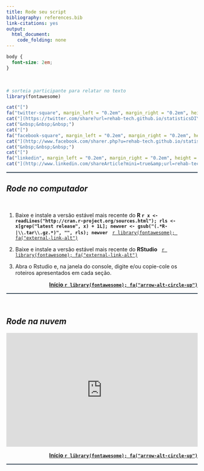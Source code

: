 ```yaml
---
title: Rode seu script
bibliography: references.bib
link-citations: yes
output:
  html_document:
    code_folding: none
---
```


```css
body {
  font-size: 2em;
}
```

<br>

<p align="right">
```r
# sorteia participante para relatar no texto
library(fontawesome)

cat("[")
fa("twitter-square", margin_left = "0.2em", margin_right = "0.2em", height = "2em", width = "2em")
cat("](https://twitter.com/share?url=rehab-tech.github.io/statisticsDIY/)")
cat("&nbsp;&nbsp;&nbsp;")
cat("[")
fa("facebook-square", margin_left = "0.2em", margin_right = "0.2em", height = "2em", width = "2em")
cat("](http://www.facebook.com/sharer.php?u=rehab-tech.github.io/statisticsDIY/)")
cat("&nbsp;&nbsp;&nbsp;")
cat("[")
fa("linkedin", margin_left = "0.2em", margin_right = "0.2em", height = "2em", width = "2em")
cat("](http://www.linkedin.com/shareArticle?mini=true&amp;url=rehab-tech.github.io/statisticsDIY/)")
```
</p>

<!--script for generating HORIZONTAL LINE-->
<hr style="height:2px;border-width:0;color:#2C3E50;background-color:#2C3E50">

## *Rode no computador* {#local}

<br>

1. Baixe e instale a versão estável mais recente do **R `r x <- readLines("http://cran.r-project.org/sources.html"); rls <- x[grep("latest release", x) + 1L]; newver <- gsub("(.*R-|\\.tar\\.gz.*)", "", rls); newver`** &nbsp; [`r library(fontawesome); fa("external-link-alt")`](https://cran.r-project.org/)

2. Baixe e instale a versão estável mais recente do **RStudio** &nbsp; [`r library(fontawesome); fa("external-link-alt")`](https://www.rstudio.com)

3. Abra o Rstudio e, na janela do console, digite e/ou copie-cole os roteiros apresentados em cada seção.

<a style="float:right" href="#top"><b>Início `r library(fontawesome); fa("arrow-alt-circle-up")`</b></a>

<br>

<!--script for generating HORIZONTAL LINE-->
<hr style="height:2px;border-width:0;color:#2C3E50;background-color:#2C3E50">

<br>

## *Rode na nuvem* {#nuvem}

<iframe width='100%' height='300' src='https://rdrr.io/snippets/embed/' frameborder='0'></iframe>

<a style="float:right" href="#top"><b>Início `r library(fontawesome); fa("arrow-alt-circle-up")`</b></a>

<br>

<!--script for generating HORIZONTAL LINE-->
<hr style="height:2px;border-width:0;color:#2C3E50;background-color:#2C3E50">
